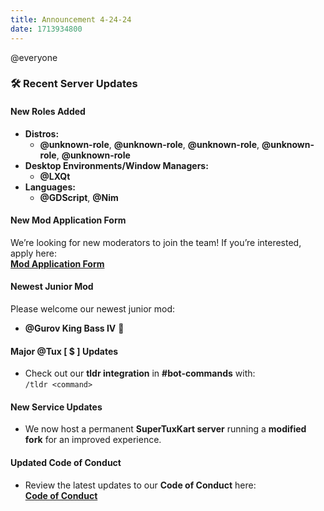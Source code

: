 ```yaml
---
title: Announcement 4-24-24
date: 1713934800
---
```



@everyone  

### **🛠️ Recent Server Updates**  



#### **New Roles Added**  
- **Distros:**  
  - **@unknown-role**, **@unknown-role**, **@unknown-role**, **@unknown-role**, **@unknown-role**  
- **Desktop Environments/Window Managers:**  
  - **@LXQt**  
- **Languages:**  
  - **@GDScript**, **@Nim**  



#### **New Mod Application Form**  
We’re looking for new moderators to join the team! If you’re interested, apply here:  
[**Mod Application Form**](https://docs.google.com/forms/d/e/1FAIpQLSfxDdO0dpNCYOHzvtM8hHSRFJFaYL0wmhGBhA8Zfxq0iO37NQ/viewform)  



#### **Newest Junior Mod**  
Please welcome our newest junior mod:  
- **@Gurov King Bass IV** 🎉  



#### **Major @Tux [ $ ] Updates**  
- Check out our **tldr integration** in ⁠**#bot-commands** with:  
  `/tldr <command>`  



#### **New Service Updates**  
- We now host a permanent **SuperTuxKart server** running a **modified fork** for an improved experience.  



#### **Updated Code of Conduct**  
- Review the latest updates to our **Code of Conduct** here:  
  [**Code of Conduct**](https://github.com/allthingslinux/code-of-conduct?tab=readme-ov-file#22-text-channels)  



